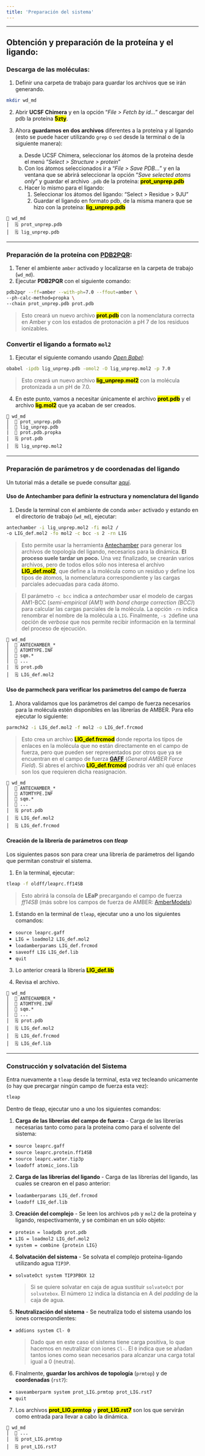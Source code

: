 ```yaml
---
title: 'Preparación del sistema'
---
```

***

## Obtención y preparación de la proteína y el ligando:

### Descarga de las moléculas:
   
1.  Definir una carpeta de trabajo para guardar los archivos que se irán generando.  
```bash
mkdir wd_md
```
        
2.  Abrir **UCSF Chimera** y en la opción "*File > Fetch by id...*" descargar del pdb la proteína **<mark>5zty</mark>**.
        
3.  Ahora **guardamos en dos archivos** diferentes a la proteína y al ligando (esto se puede hacer utilizando  `grep` o `sed` desde la terminal o de la siguiente manera):
    a. Desde UCSF Chimera, seleccionar los átomos de la proteína desde el menú "*Select > Structure > protein*"
    b. Con los átomos seleccionados ir a "*File > Save PDB...*" y en la ventana que se abrirá seleccionar la opción "*Save selected atoms only*" y guardar el archivo `.pdb` de la proteína: **<mark>prot_unprep.pdb</mark>**
    c.  Hacer lo mismo para el ligando:
        1.  Seleccionar los átomos del ligando: "Select > Residue > 9JU"
        2.  Guardar el ligando en formato pdb, de la misma manera que se hizo con la proteína: **<mark>lig_unprep.pdb</mark>**

```
📂 wd_md
│  🗒 prot_unprep.pdb
│  🗒 lig_unprep.pdb

```

***
### Preparación de la proteína con [PDB2PQR](https://pdb2pqr.readthedocs.io/en/latest/using/):

1.  Tener el ambiente `amber` activado y localizarse en la carpeta de trabajo (`wd_md`).
2.  Ejecutar **PDB2PQR** con el siguiente comando:
```bash
pdb2pqr --ff=amber --with-ph=7.0 --ffout=amber \
--ph-calc-method=propka \
--chain prot_unprep.pdb prot.pdb
```
> Esto creará un nuevo archivo **<mark>prot.pdb</mark>** con la nomenclatura correcta en Amber y con los estados de protonación a pH 7 de los residuos ionizables.

### Convertir el ligando a formato `mol2`
1.  Ejecutar el siguiente comando usando *[Open Babel](https://openbabel.org/docs/dev/Command-line_tools/babel.html)*:
        	
```bash
obabel -ipdb lig_unprep.pdb -omol2 -O lig_unprep.mol2 -p 7.0
```
> Esto creará un nuevo archivo **<mark>lig_unprep.mol2</mark>** con la molécula protonizada a un pH de 7.0.

4.  En este punto, vamos a necesitar únicamente el archivo **<mark>prot.pdb</mark>** y el archivo **<mark>lig.mol2</mark>** que ya acaban de ser creados.

```
📂 wd_md
│  📜 prot_unprep.pdb
│  📜 lig_unprep.pdb
|  📜 prot.pdb.propka
│  🗒 prot.pdb
│  🗒 lig_unprep.mol2
```


***
### Preparación de parámetros y de coordenadas del ligando
Un tutorial más a detalle se puede consultar [aquí](http://ambermd.org/tutorials/basic/tutorial4b/index.php).

#### Uso de Antechamber para definir la estructura y nomenclatura del ligando

1.  Desde la terminal con el ambiente de conda `amber` activado y estando en el directorio de trabajo (`wd_md`), ejecutar:

```bash
antechamber -i lig_unprep.mol2 -fi mol2 /
-o LIG_def.mol2 -fo mol2 -c bcc -s 2 -rn LIG
```
> Esto permite usar la herramienta [Antechamber](http://ambermd.org/antechamber/antechamber.html) para generar los archivos de topología del ligando, necesarios para la dinámica.
> **El proceso suele tardar un poco.** Una vez finalizado, se crearán varios archivos, pero de todos ellos sólo nos interesa el archivo **<mark>LIG_def.mol2</mark>**, que define a la molécula como un residuo y define los tipos de átomos, la nomenclatura correspondiente y las cargas parciales adecuadas para cada átomo.

> El parámetro `-c bcc` indica a *antechamber* usar el modelo de cargas AM1-BCC (*semi-empirical (AM1) with bond charge correction (BCC)*) para calcular las cargas parciales de la molécula. La opción `-rn` indica renombrar el nombre de la molécula a `LIG`. Finalmente, `-s 2 `define una opción de *verbose* que nos permite recibir información en la terminal del proceso de ejecución. 

```
📂 wd_md
│  📜 ANTECHAMBER_*
│  📜 ATOMTYPE.INF
│  📜 sqm.*
│  📜 ...
│  🗒 prot.pdb
│  🗒 LIG_def.mol2
```

#### Uso de parmcheck para verificar los parámetros del campo de fuerza

1. Ahora validamos que los parámetros del campo de fuerza necesarios para la molécula estén disponibles en las librerías de AMBER. Para ello ejecutar lo siguiente:

```bash
parmchk2 -i LIG_def.mol2 -f mol2 -o LIG_def.frcmod
```

> Esto crea un archivo **<mark>LIG_def.frcmod</mark>** donde reporta los tipos de enlaces en la molécula que no están directamente en el campo de fuerza, pero que pueden ser representados por otros que ya se encuentran en el campo de fuerza **[GAFF](http://ambermd.org/antechamber/gaff.html)** (*General AMBER Force Field*).
> Si abres el archivo **<mark>LIG_def.frcmod</mark>** podrás ver ahí qué enlaces son los que requieren dicha reasignación.

```
📂 wd_md
│  📜 ANTECHAMBER_*
│  📜 ATOMTYPE.INF
│  📜 sqm.*
│  📜 ...
│  🗒 prot.pdb
│  🗒 LIG_def.mol2
│  🗒 LIG_def.frcmod
```


#### Creación de la librería de parámetros con *tleap*

Los siguientes pasos son para crear una librería de parámetros del ligando que permitan construir el sistema.

1. En la terminal, ejecutar:

```bash
tleap -f oldff/leaprc.ff14SB
```
> Esto abrirá la consola de **LEaP** precargando el campo de fuerza *ff14SB* (más sobre los campos de fuerza de AMBER: [AmberModels](https://ambermd.org/AmberModels.php))

1. Estando en la terminal de `tleap`, ejecutar uno a uno los siguientes comandos:

-  `source leaprc.gaff`
-  `LIG = loadmol2 LIG_def.mol2`
-  `loadamberparams LIG_def.frcmod`
-  `saveoff LIG LIG_def.lib`
-  `quit`
  
3. Lo anterior creará la librería **<mark>LIG_def.lib</mark>**

4. Revisa el archivo.

```
📂 wd_md
│  📜 ANTECHAMBER_*
│  📜 ATOMTYPE.INF
│  📜 sqm.*
│  📜 ...
│  🗒 prot.pdb
│  🗒 LIG_def.mol2
│  🗒 LIG_def.frcmod
│  🗒 LIG_def.lib
```

***
### Construcción y solvatación del Sistema

Entra nuevamente a `tleap` desde la terminal, esta vez tecleando unicamente (o hay que precargar ningún campo de fuerza esta vez):

```bash
tleap
```

Dentro de tleap, ejecutar uno a uno los siguientes comandos:

1. **Carga de las librerías del campo de fuerza** - Carga de las librerías necesarias tanto como para la proteína como para el solvente del sistema:
- `source leaprc.gaff`
- `source leaprc.protein.ff14SB`
- `source leaprc.water.tip3p`
- `loadoff atomic_ions.lib`

2. **Carga de las librerías del ligando** - Carga de las librerías del ligando, las cuales se crearon en el paso anterior:
- `loadamberparams LIG_def.frcmod`
- `loadoff LIG_def.lib` 

3. **Creación del complejo** - Se leen los archivos `pdb` y `mol2` de la proteína y ligando, respectivamente, y se combinan en un sólo objeto:
- `protein = loadpdb prot.pdb`
- `LIG = loadmol2 LIG_def.mol2`
- `system = combine {protein LIG}`

4. **Solvatación del sistema** - Se solvata el complejo proteína-ligando utilizando agua `TIP3P`. 
- `solvateOct system TIP3PBOX 12`

    > Si se quiere solvatar en caja de agua sustituir `solvateOct` por `solvatebox`.
    > El número `12` indica la distancia en A del *padding* de la caja de agua.

5. **Neutralización del sistema** - Se neutraliza todo el sistema usando los iones correspondientes:
- `addions system Cl- 0`

    > Dado que en este caso el sistema tiene carga positiva, lo que hacemos en neutralizar con iones `Cl-`. El `0` indica que se añadan tantos iones como sean necesarios para alcanzar una carga total igual a 0 (neutra).

6. Finalmente, **guardar los archivos de topología** (`prmtop`) y de **coordenadas** (`rst7`):
- `saveamberparm system prot_LIG.prmtop prot_LIG.rst7`
- `quit`

7. Los archivos **<mark>prot_LIG.prmtop</mark>** y **<mark>prot_LIG.rst7</mark>** son los que servirán como entrada para llevar a cabo la dinámica.

```
📂 wd_md
│  📜 ...
│  🗒 prot_LIG.prmtop
│  🗒 prot_LIG.rst7
```